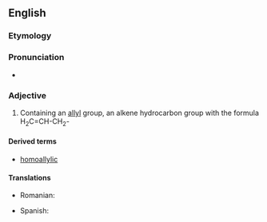 ==English==

===Etymology===

{{suffix|allyl|ic}}

===Pronunciation===

* {{IPA|əˈlɪlɪk}}

===Adjective===
{{en-adj|-}}

# {{organic chemistry}} Containing an [[allyl]] group, an alkene hydrocarbon group with the formula H<sub>2</sub>C=CH-CH<sub>2</sub>-

====Derived terms====
* [[homoallylic]]

====Translations====
{{trans-top|containing an allyl group}}
* Romanian: {{t|ro|alilic}}
{{trans-mid}}
* Spanish: {{t-|es|alílico}}
{{trans-bottom}}